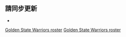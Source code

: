<noinclude>{{noteTA|G1=NBA}}</noinclude>{{NBA roster header|team=金州勇士}} 

{{player2 | num = 8 | first = 内马尼亚 | last = 别利察 | pos = F | ft = 6 | in = 9 | lbs = 234 | from = {{link-tr|費內巴切男子籃球隊|Fenerbahçe (basketbol takımı)|費內巴切}} | DOB = 1988–05–09 }}
{{player2 | num = 2 | first = 克里斯 | last = 切奧扎 | pos = G | ft = 5 | in = 11 | lbs = 175 | school = Florida | DOB = 1995–11–21 | note = TW }}
{{player2 | num = 30 | first = 斯蒂芬 | last = 科里 | pos = G | ft = 6 | in = 2 | lbs = 185 | school = Davidson | DOB = 1988–03–14 |  }}
{{player2 | num = 23 | first = 卓雷蒙 | last = 格林 | pos = F | ft = 6 | in = 6 | lbs = 230 | school = Michigan State | DOB = 1990–03–04 }}
{{player2 | num = 9 | first = 安德烈 | last = 伊格达拉 | pos = G/F | ft = 6 | in = 6 | lbs = 215 | school = Arizona | DOB = 1984–01–28 }}
{{player2 | num = 00 | first = 喬納森 | last = 庫明加 | pos = F | ft = 6 | in = 7 | lbs = 225 | from = {{link-en|帕特里克學校|The Patrick School}} | DOB = 2002–10–06 }}
{{player2 | num = 1 | first = 達米安 | last = 李 | pos = G/F | ft = 6 | in = 5 | lbs = 210 | school = Louisville | DOB = 1992–10–21 }}
{{player2 | num = 5 | first = 凯文 | last = 卢尼 | pos = F | ft = 6 | in = 9 | lbs = 222 | school = UCLA | DOB = 1996–02–06 }}
{{player2 | num = 4 | first = 莫塞斯 | last = 穆迪 | pos = G | ft = 6 | in = 5 | lbs = 211 | school = Arkansas | DOB = 2002–05–31 }}
{{player2 | num = 0 | first = 蓋瑞 | last = 裴頓二世 | pos = G | ft = 6 | in = 3 | lbs = 195 | school = Oregon State | DOB = 1992–12–01 }}
{{player2 | num = 3 | first = 喬丹 | last = 普爾 | pos = G | ft = 6 | in = 4 | lbs = 194 | school = Michigan | DOB = 1999–06–19 }}
{{player2 | num = 32 | first = 奥托 | last = 波特 | pos = F | ft = 6 | in = 8 | lbs = 198 | school = Georgetown | DOB = 1993–06–03 }}
{{player2 | num = 11 | first = 克雷 | last = 湯普森 | pos = G | ft = 6 | in = 6 | lbs = 220 | school = Washington State | DOB = 1990–02–08 }}
{{player2 | num = 95 | first = 胡安 | last = 托斯坎諾-安德森 | pos = F | ft = 6 | in = 6 | lbs = 209 | school = Marquette | DOB = 1993–04–10 }}
{{player2 | num = 12 | redlink = 奎因達里·韋瑟斯龐 | englink = Quinndary Weatherspoon | pos = G | ft = 6 | in = 3 | lbs = 205 | school = Mississippi State | DOB = 1996–09–10 | note = TW }}
{{player2 | num = 22 | first = 安德魯 | last = 威金斯 | pos = F | ft = 6 | in = 7 | lbs = 197 | school = Kansas | DOB = 1995–02–23 }}
{{player2 | num = 33 | first = 詹姆斯 | last = 怀斯曼 | pos = C | ft = 7 | in = 0 | lbs = 240 | school = Memphis | DOB = 2001–03–31 |inj=yes}} 

{{NBA roster footer
| head_coach = 
*[[史蒂夫·科尔]]
| asst_coach =
*{{link-en|罗恩·亚当斯|Ron Adams}}
*[[肯尼·阿特金森]]
*[[迈克·布朗 (篮球教练)|迈克·布朗]]
*{{link-en|布鲁斯·弗雷泽 (篮球教练)|Bruce Fraser (basketball)|布鲁斯·弗雷泽}}
*{{link-en|賈馬爾·馬格洛伊爾 (籃球教練)|Jama Mahlalela|賈馬爾·馬格洛伊爾}}
*{{link-en|德揚·米洛耶維奇|Dejan Milojević}}
| roster_url = http://www.nba.com/warriors/roster/index.html
| transaction_url = https://stats.nba.com/transactions/
| accessdate = 2022–01–01
}}<noinclude>

== 請同步更新 ==
*{{tl|金州勇士现时球员名单}}

[[Category:NBA球員名單導航模板|Golden State Warriors roster]]
[[Category:金州勇士|Golden State Warriors roster]]
</noinclude>